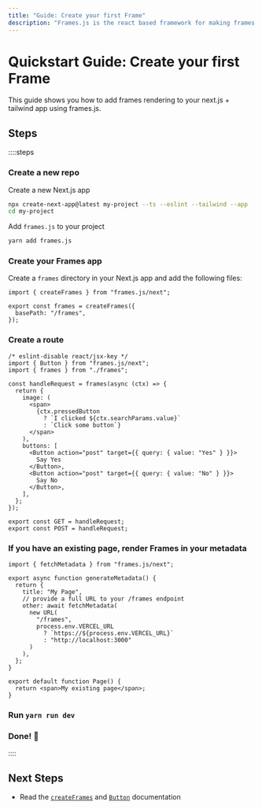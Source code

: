 ```yaml
---
title: "Guide: Create your first Frame"
description: "Frames.js is the react based framework for making frames. Debugger included."
---
```


# Quickstart Guide: Create your first Frame

This guide shows you how to add frames rendering to your next.js + tailwind app using frames.js.

## Steps

::::steps

### Create a new repo

Create a new Next.js app

```sh
npx create-next-app@latest my-project --ts --eslint --tailwind --app
cd my-project
```

Add `frames.js` to your project

```sh
yarn add frames.js
```

### Create your Frames app

Create a `frames` directory in your Next.js app and add the following files:

```tsx [./app/frames/frames.ts]
import { createFrames } from "frames.js/next";

export const frames = createFrames({
  basePath: "/frames",
});
```

### Create a route

```tsx [./app/frames/route.tsx]
/* eslint-disable react/jsx-key */
import { Button } from "frames.js/next";
import { frames } from "./frames";

const handleRequest = frames(async (ctx) => {
  return {
    image: (
      <span>
        {ctx.pressedButton
          ? `I clicked ${ctx.searchParams.value}`
          : `Click some button`}
      </span>
    ),
    buttons: [
      <Button action="post" target={{ query: { value: "Yes" } }}>
        Say Yes
      </Button>,
      <Button action="post" target={{ query: { value: "No" } }}>
        Say No
      </Button>,
    ],
  };
});

export const GET = handleRequest;
export const POST = handleRequest;
```

### If you have an existing page, render Frames in your metadata

```tsx [./app/page.tsx]
import { fetchMetadata } from "frames.js/next";

export async function generateMetadata() {
  return {
    title: "My Page",
    // provide a full URL to your /frames endpoint
    other: await fetchMetadata(
      new URL(
        "/frames",
        process.env.VERCEL_URL
          ? `https://${process.env.VERCEL_URL}`
          : "http://localhost:3000"
      )
    ),
  };
}

export default function Page() {
  return <span>My existing page</span>;
}
```

### Run `yarn run dev`

### Done! 🎉

::::

## Next Steps

- Read the [`createFrames`](/reference/core/createFrames) and [`Button`](/reference/core/Button) documentation
